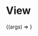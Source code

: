 
<Meta title="Primitives/View" component={View} />

# View

<Canvas>
  <Story
    name="Default"
    args={{
      children: 'Default View',
    }}
  >
    {(args) => <View {...args} />}
  </Story>
</Canvas>

<ArgsTable story="Default" />
